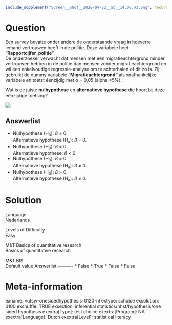 ```r
include_supplement("Screen__Shot__2020-04-22__at__14.08.43.png", recursive = TRUE)
```

Question
========
Een survey bevatte onder andere de onderstaande vraag in hoeverre iemand
vertrouwen heeft in de politie. Deze variabele heet
“**Rapportcijfer\_politie**”.  
De onderzoeker verwacht dat mensen met een migratieachtergrond minder
vertrouwen hebben in de politie dan mensen zonder migratieachtergrond en
wil een enkelvoudige regressie-analyse om te achterhalen of dit zo is.
Zij gebruikt de dummy variabele
"**Migratieachtergrond" **als** **onafhankelijke variabele en toetst
éénzijdig met α = 0,05 (alpha =5%).  
  
Wat is de juiste **nulhypothese** en **alternatieve hypothese** die
hoort bij deze éénzijdige toetsing?  
  
![](Screen__Shot__2020-04-22__at__14.08.43.png)

Answerlist
----------
* Nulhypothese (H<sub>0</sub>): *ß* ≠ 0.  
  Alternatieve hypothese (H<sub>a</sub>): *ß* = 0.
* Nulhypothese (H<sub>0</sub>): *ß* = 0.  
  Alternatieve hypothese: *ß* &lt; 0.
* Nulhypothese (H<sub>0</sub>): *ß* = 0.  
  Alternatieve hypothese (H<sub>a</sub>): *ß ≠ 0.*
* Nulhypothese (H<sub>0</sub>): *ß* &gt; 0.  
  Alternatieve hypothese (H<sub>a</sub>): *ß ≠ 0.*

Solution
========











Language  
Nederlands

Levels of Difficulty  
Easy

M&T Basics of quantitative research  
Basics of quantitative research

M&T BIS  
Default value
Answerlist
----------
* False
* True
* False
* False

Meta-information
================
exname: vufsw-onesidedhypothesis-0120-nl
extype: schoice
exsolution: 0100
exshuffle: TRUE
exsection: inferential statistics/nhst/hypothesis/one sided hypothesis
exextra[Type]: test choice
exextra[Program]: NA
exextra[Language]: Dutch
exextra[Level]: statistical literacy

